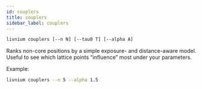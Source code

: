 ```yaml
---
id: couplers
title: couplers
sidebar_label: couplers
---
```


```bash
livnium couplers [--n N] [--tau0 T] [--alpha A]
```

Ranks non-core positions by a simple exposure- and distance-aware model.
Useful to see which lattice points “influence” most under your parameters.

Example:

```bash
livnium couplers --n 5 --alpha 1.5
```

